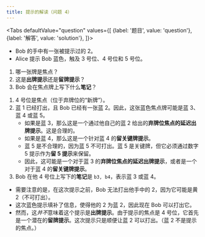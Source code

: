 ```yaml
---
title: 提示的解读（问题 4）
---
```



<BeginnersGuideProgress id="clue-interpretation-question-4" />

<Tabs
  defaultValue="question"
  values={[
    {label: '题目', value: 'question'},
    {label: '解答', value: 'solution'},
  ]}>
<TabItem value="question">

- Bob 的手中有一张被提示过的 2。
- Alice 提示 Bob 蓝色，触及 3 号位、4 号位和 5 号位。

1. 哪一张牌是焦点？
1. 这是**出牌提示**还是**留牌提示**？
1. Bob 会在焦点牌上写下什么**笔记**？

</TabItem>
<TabItem value="solution">

1. 4 号位是焦点（位于弃牌位的“新牌”）。
1. 蓝 1 已经打出，且 Bob 已经有一张蓝 2。因此，这张蓝色焦点牌可能是蓝 3、蓝 4 或蓝 5。
   - 如果是蓝 3，那么这是一个通过他自己的蓝 2 给出的**弃牌位焦点的延迟出牌提示**。这是合理的。
   - 如果是蓝 4，那么这是一个针对蓝 4 的**留关键牌提示**。
   - 蓝 5 是不合理的，因为蓝 5 不可打出。蓝 5 是关键牌，但它必须通过数字 5 提示作为**留 5 提示**来保留。
   - 因此，这可能是一个对于蓝 3 的**弃牌位焦点的延迟出牌提示**，或者是一个对于蓝 4 的**留关键牌提示**。
1. Bob 在他 4 号位上写下的**笔记**是 `b3, b4`，表示蓝 3 或蓝 4。

- 需要注意的是，在这次提示之前，Bob 无法打出他手中的 2，因为它可能是黄 2（不可打出）。
- 这次蓝色提示填补了信息，使得他的 2 为蓝 2，因此现在 Bob 可以打出它。
- 然而，这<Em>并不</Em>意味着这个提示是**出牌提示**。由于提示的焦点是 4 号位，它首先是一个潜在的**留牌提示**。这次提示只是顺便让蓝 2 可以打出。（蓝 2 不是提示的焦点。）

</TabItem>
</Tabs>

<ClueInterpretationQuestion4 />
